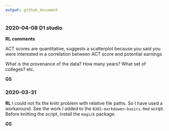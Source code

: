 ```yaml
---
output: github_document
---
```




### 2020-04-08 D1 studio

**RL comments**

ACT scores are quantitative, suggests a scatterplot because you said you were interested in a correlation between ACT score and potential earnings

What is the provenance of the data? How many years? What set of colleges? etc. 


**GS** 



### 2020-03-31

**RL** I could not fix the knitr problem with relative file paths. So I have used a workaround. See the work I added to the `0301-markdowen-basics.Rmd` script.  Before knitting the script, install the `magick` package. 

**GS** 
